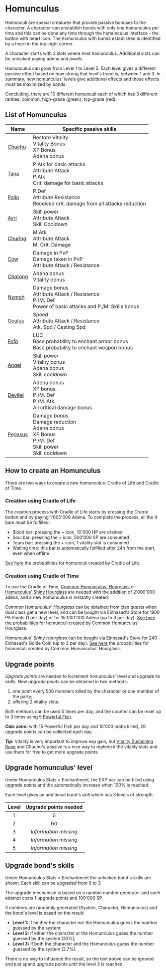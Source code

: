 # Homunculus

Homunculi are special creatures that provide passive bonuses to the character. A character can enstablish bonds with only one homunculus per time and this can be done any time through the homunculus interface - the button with heart icon. The homunculus with bonds established is identified by a heart in the top-right corner.

A character starts with 3 slots where host homunculus. Additional slots can be unlocked paying adena and jewels.

Homunculus can grow from Level 1 to Level 5. Each level gives a different passive effect based on how strong that level's bond is, between 1 and 3.
In summary, new homunculus' levels give additional effects and those effects must be maximized by bonds.

Concluding, there are 10 different homunculi each of which has 3 different rarities: common, high-grade (green), top-grade (red).


## List of Homunculus

|Name|Specific passive skills|
|--|--|
|[Chuchu](/references/homunculus#chuchu)|Restore Vitality<br />Vitality Bonus<br />XP Bonus<br />Adena bonus|
|[Tana](/references/homunculus#tana)|P.Atk for basic attacks<br />Attribute Attack<br />P.Atk<br />Crit. damage for basic attacks|
|[Pallo](/references/homunculus#pallo)|P.Def<br />Attribute Resistance<br />Received crit. damage from all attacks reduction|
|[Ayri](/references/homunculus#ayri)|Skill power<br />Attribute Attack<br />Skill Cooldown|
|[Churing](/references/homunculus#churing)|M.Atk<br />Attribute Attack<br />M. Crit. Damage|
|[Cow](/references/homunculus#cow)|Damage in PvP<br />Damage taken in PvP<br />Attribute Attack / Resistance|
|[Chorong](/references/homunculus#chorong)|Adena bonus<br />Vitality bonus|
|[Nymph](/references/homunculus#nymph)|Damage bonus<br />Attribute Attack / Resistance<br />P./M. Def<br />Power of basic attacks and P./M. Skills bonus|
|[Oculus](/references/homunculus#oculus)|Speed<br />Attribute Attack / Resistance<br />Atk. Spd / Casting Spd|
|[Fofo](/references/homunculus#fofo)|LUC<br />Base probability to enchant armor bonus<br />Base probability to enchant weapon bonus|
|[Angel](/references/homunculus#angel)|Skill power<br />Vitality bonus<br />Adena bonus<br />Skill cooldown|
|[Devilet](/references/homunculus#devilet)|Adena bonus<br />XP bonus<br />P./M. Def<br />P./M. Atk<br />All critical damage bonus|
|[Pegasus](/references/homunculus#pegasus)|Damage bonus<br />Damage reduction<br />Adena bonus<br />XP Bonus<br />P./M. Def<br />Skill power<br />Skill cooldown|


## How to create an Homunculus

There are two ways to create a new homunculus: Cradle of Life and Cradle of Time.

### Creation using Cradle of Life

The creation process with Cradle of Life starts by pressing the *Create* button and by paying 1'000'000 Adena. To complete the process, all the 4 bars must be fulfilled:
- Blood bar: pressing the + icon, 10'000 HP are drained
- Soul bar: pressing the + icon, 500'000 SP are consumed
- Tears bar: pressing the + icon, 1 vitality slot is consumed
- Waiting time: this bar is automatically fulfilled after 24h from the start, even when offline

[See here](references/homunculus#probabilities-with-cradle-of-life-or-common-homunculus-hourglass) the probabilities for homunculi created by Cradle of Life.


### Creation using Cradle of Time

To use the Cradle of Time, [Common Homunculus' Hourglass](https://l2central.info/main/items/81815.html) or [Homunculus' Shiny Hourglass](https://l2central.info/main/items/82904.html) are needed with the addition of 2'000'000 adena, and a new homunculus is instantly created.

*Common Homunculus' Hourglass* can be obtained from clan quests when dual class get a new level, and can be bought via Einhasad's Store for 1800 PA Points (1 per day) or for 15'000'000 Adena (up to 3 per day). [See here](references/homunculus#probabilities-with-cradle-of-life-or-common-homunculus-hourglass) the probabilities for homunculi created by Common Homunculus' Hourglass.

*Homunculus' Shiny Hourglass* can be bought via Einhasad's Store for 240 Einhasad's Golde Coin (up to 3 per day). [See here](/references/homunculus#probabilities-with-homunculus-shiny-hourglass) the probabilities for homunculi created by Common Homunculus' Hourglass.


## Upgrade points

*Upgrade points* are needed to increment homunculus' level and upgrade its skills. New *upgrade points* can be obtained in two methods:
1. one point every 500 monsters killed by the character or one member of the party;
1. offering 2 vitality slots.

Both methods can be used 5 times per day, and the counter can be reset up to 3 times using 5 [Powerful Fish](https://l2central.info/main/items/47552.html).

***Calc zone:*** with 15 Powerful Fish per day and 10'000 mobs killed, 20 *upgrade points* can be collected each day.

***Tip:*** Vitality is very important to improve exp gain, but [Vitality Sustaining Rune](https://l2central.info/main/search/?s=Vitality+Sustaining+Rune) and Chuchu's passive is a nice way to replenish the vitality slots and use them for free to get more upgrade points.


## Upgrade homunculus' level

Under Homunculus Stats > Enchantment, the EXP bar can be filled using *upgrade points* and the automatically increase when 100% is reached.

Each level gives an additional bond's skill which has 3 levels of strength.

|Level|Upgrade points needed|
|:--:|:--:|
|1|0|
|2|60|
|3|*Information missing*|
|4|*Information missing*|
|5|*Information missing*|

## Upgrade bond's skills

Under Homunculus Stats > Enchantment the unlocked bond's skills are shown. Each skill can be upgraded from 0 to 3.

The upgrade mechanism is based on a random number generator and each attempt costs 1 upgrade points and 100'000 SP.

3 numbers are randomly generated (System, Character, Homunculus) and the bond's level is based on the result:

- **Level 1:** if neither the character nor the Homunculus guess the number guessed by the system;
- **Level 2:** if either the character or the Homunculus guess the number guessed by the system (33%);
- **Level 3:** if both the character and the Homunculus guess the number guessed by the system (2.7%).

There is no way to influence the result, so the text above can be ignored and just spend upgrade points until the level 3 is reached.

